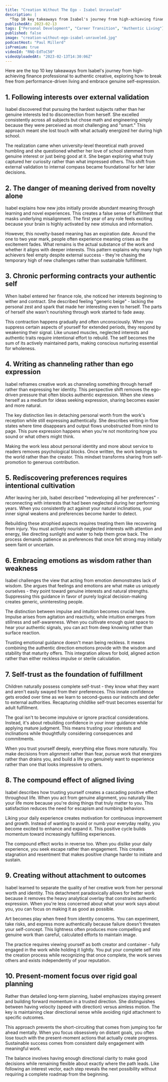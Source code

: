 ```yaml
---
title: "Creation Without The Ego - Isabel Unraveled"
description: |
  "Top 10 key takeaways from Isabel's journey from high-achieving finance professional to authentic creative, exploring how to break free from performance-driven living and embrace genuine self-expression."
publishedAt: 2023-02-13
tags: ["Personal Development", "Career Transition", "Authentic Living"]
published: false
image: "creation-without-ego-isabel-unraveled.jpg"
podcastHost: "Paul Millerd"
isPremium: true
videoId: "RNQ-EdToC50"
videoUploadedAt: "2023-02-13T14:30:06Z"
---
```



<PodcastSummaryPageLayout frontmatter={frontmatter}>

Here are the top 10 key takeaways from Isabel's journey from high-achieving finance professional to authentic creative, exploring how to break free from performance-driven living and embrace genuine self-expression.

## 1. Following interests over external validation

Isabel discovered that pursuing the hardest subjects rather than her genuine interests led to disconnection from herself. She excelled consistently across all subjects but chose math and engineering simply because they were perceived as most challenging and "smart." This approach meant she lost touch with what actually energized her during high school.

The realization came when university-level theoretical math proved humbling and she questioned whether her love of school stemmed from genuine interest or just being good at it. She began exploring what truly captured her curiosity rather than what impressed others. This shift from external validation to internal compass became foundational for her later decisions.

## 2. The danger of meaning derived from novelty alone

Isabel explains how new jobs initially provide abundant meaning through learning and novel experiences. This creates a false sense of fulfillment that masks underlying misalignment. The first year of any role feels exciting because your brain is highly activated by new stimulus and information.

However, this novelty-based meaning has an expiration date. Around the one to two year mark, people often experience meaning crises as the excitement fades. What remains is the actual substance of the work and whether it aligns with deeper interests. This pattern explains why many high achievers feel empty despite external success - they're chasing the temporary high of new challenges rather than sustainable fulfillment.

## 3. Chronic performing contracts your authentic self

When Isabel entered her finance role, she noticed her interests beginning to wither and contract. She described feeling "generic beige" - lacking the personal zest and spark that made her interesting even to herself. The parts of herself she wasn't nourishing through work started to fade away.

This contraction happens gradually and often unconsciously. When you suppress certain aspects of yourself for extended periods, they respond by weakening their signal. Like unused muscles, neglected interests and authentic traits require intentional effort to rebuild. The self becomes the sum of its actively maintained parts, making conscious nurturing essential for wholeness.

## 4. Writing as channeling rather than ego expression

Isabel reframes creative work as channeling something through herself rather than expressing her identity. This perspective shift removes the ego-driven pressure that often blocks authentic expression. When she views herself as a medium for ideas seeking expression, sharing becomes easier and more natural.

The key distinction lies in detaching personal worth from the work's reception while still expressing authentically. She describes writing in flow states where time disappears and output flows unobstructed from mind to page. This pure expression happens when you're not monitoring how you sound or what others might think.

Making the work less about personal identity and more about service to readers removes psychological blocks. Once written, the work belongs to the world rather than the creator. This mindset transforms sharing from self-promotion to generous contribution.

## 5. Rediscovering preferences requires intentional cultivation

After leaving her job, Isabel described "redeveloping all her preferences" - reconnecting with interests that had been neglected during her performing years. When you consistently act against your natural inclinations, your inner signal weakens and preferences become harder to detect.

Rebuilding these atrophied aspects requires treating them like recovering from injury. You must actively nourish neglected interests with attention and energy, like directing sunlight and water to help them grow back. The process demands patience as preferences that once felt strong may initially seem faint or uncertain.

## 6. Embracing emotions as wisdom rather than weakness

Isabel challenges the view that acting from emotion demonstrates lack of wisdom. She argues that feelings and emotions are what make us uniquely ourselves - they point toward genuine interests and natural strengths. Suppressing this guidance in favor of purely logical decision-making creates generic, uninteresting people.

The distinction between impulse and intuition becomes crucial here. Impulse arises from agitation and reactivity, while intuition emerges from stillness and self-awareness. When you cultivate enough quiet space to hear your authentic signals, you can act from deep knowing rather than surface reaction.

Trusting emotional guidance doesn't mean being reckless. It means combining the authentic direction emotions provide with the wisdom and stability that maturity offers. This integration allows for bold, aligned action rather than either reckless impulse or sterile calculation.

## 7. Self-trust as the foundation of fulfillment

Children naturally possess complete self-trust - they know what they want and aren't easily swayed from their preferences. This innate confidence gets eroded over time as we learn to second-guess our instincts and defer to external authorities. Recapturing childlike self-trust becomes essential for adult fulfillment.

The goal isn't to become impulsive or ignore practical considerations. Instead, it's about rebuilding confidence in your inner guidance while applying mature judgment. This means trusting your interests and inclinations while thoughtfully considering consequences and commitments.

When you trust yourself deeply, everything else flows more naturally. You make decisions from alignment rather than fear, pursue work that energizes rather than drains you, and build a life you genuinely want to experience rather than one that looks impressive to others.

## 8. The compound effect of aligned living

Isabel describes how trusting yourself creates a cascading positive effect throughout life. When you act from genuine alignment, you naturally like your life more because you're doing things that truly matter to you. This satisfaction reduces the need for escapism and numbing behaviors.

Liking your daily experience creates motivation for continuous improvement and growth. Instead of wanting to avoid or numb your everyday reality, you become excited to enhance and expand it. This positive cycle builds momentum toward increasingly fulfilling experiences.

The compound effect works in reverse too. When you dislike your daily experience, you seek escape rather than engagement. This creates stagnation and resentment that makes positive change harder to initiate and sustain.

## 9. Creating without attachment to outcomes

Isabel learned to separate the quality of her creative work from her personal worth and identity. This detachment paradoxically allows for better work because it removes the heavy analytical overlay that constrains authentic expression. When you're less concerned about what your work says about you, you can focus on making it as good as possible.

Art becomes play when freed from identity concerns. You can experiment, take risks, and express more authentically because failure doesn't threaten your self-concept. This lightness often produces more compelling and genuine work than careful, calculated efforts to maintain image.

The practice requires viewing yourself as both creator and container - fully engaged in the work while holding it lightly. You put your complete self into the creation process while recognizing that once complete, the work serves others and exists independently of your reputation.

## 10. Present-moment focus over rigid goal planning

Rather than detailed long-term planning, Isabel emphasizes staying present and building forward momentum in a trusted direction. She distinguishes between having velocity (speed with direction) versus aimless motion. The key is maintaining clear directional sense while avoiding rigid attachment to specific outcomes.

This approach prevents the short-circuiting that comes from jumping too far ahead mentally. When you focus obsessively on distant goals, you often lose touch with the present-moment actions that actually create progress. Sustainable success comes from consistent daily engagement with meaningful work.

The balance involves having enough directional clarity to make good decisions while remaining flexible about exactly where the path leads. Like following an interest vector, each step reveals the next possibility without requiring a complete roadmap from the beginning.

</PodcastSummaryPageLayout>
